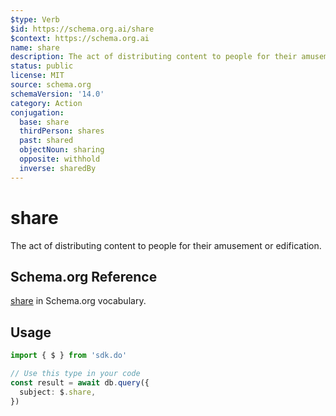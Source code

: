 ```yaml
---
$type: Verb
$id: https://schema.org.ai/share
$context: https://schema.org.ai
name: share
description: The act of distributing content to people for their amusement or edification.
status: public
license: MIT
source: schema.org
schemaVersion: '14.0'
category: Action
conjugation:
  base: share
  thirdPerson: shares
  past: shared
  objectNoun: sharing
  opposite: withhold
  inverse: sharedBy
---
```


# share

The act of distributing content to people for their amusement or edification.

## Schema.org Reference

[share](https://schema.org/ShareAction) in Schema.org vocabulary.

## Usage

```typescript
import { $ } from 'sdk.do'

// Use this type in your code
const result = await db.query({
  subject: $.share,
})
```
